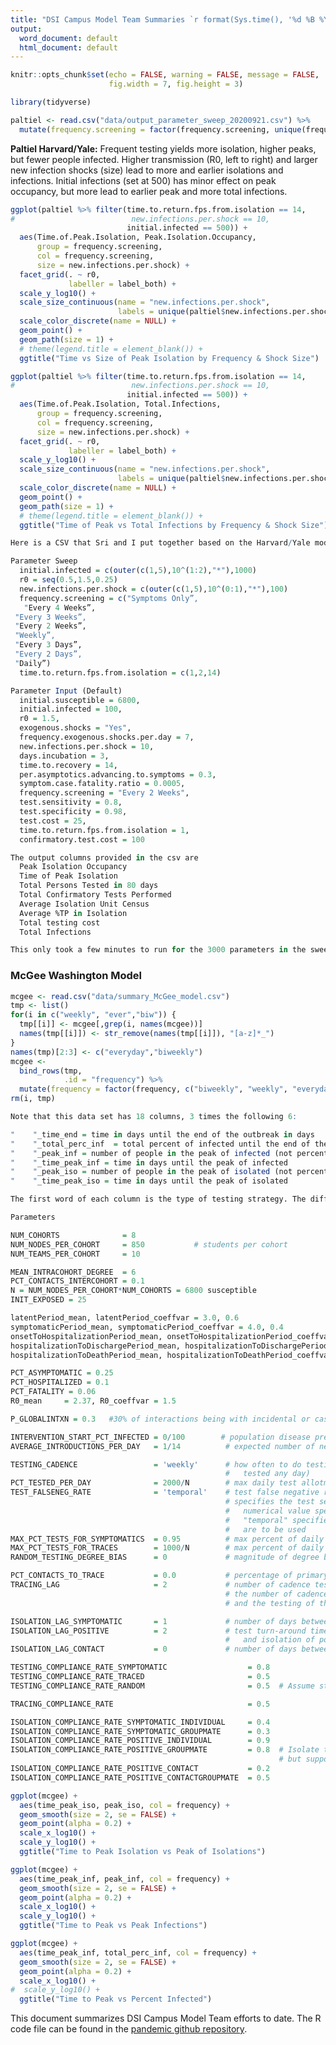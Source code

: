 ```yaml
---
title: "DSI Campus Model Team Summaries `r format(Sys.time(), '%d %B %Y')`"
output:
  word_document: default
  html_document: default
---
```


```r
knitr::opts_chunk$set(echo = FALSE, warning = FALSE, message = FALSE,
                      fig.width = 7, fig.height = 3)
```

```r
library(tidyverse)
```

```r
paltiel <- read.csv("data/output_parameter_sweep_20200921.csv") %>%
  mutate(frequency.screening = factor(frequency.screening, unique(frequency.screening)))
```

**Paltiel Harvard/Yale:**
Frequent testing yields more isolation, higher peaks, but fewer people infected. Higher transmission (R0, left to right) and larger new infection shocks (size) lead to more and earlier isolations and infections. Initial infections (set at 500) has minor effect on peak occupancy, but more lead to earlier peak and more total infections.

```r
ggplot(paltiel %>% filter(time.to.return.fps.from.isolation == 14,
#                          new.infections.per.shock == 10,
                          initial.infected == 500)) +
  aes(Time.of.Peak.Isolation, Peak.Isolation.Occupancy,
      group = frequency.screening, 
      col = frequency.screening,
      size = new.infections.per.shock) +
  facet_grid(. ~ r0,
             labeller = label_both) +
  scale_y_log10() +
  scale_size_continuous(name = "new.infections.per.shock",
                        labels = unique(paltiel$new.infections.per.shock)) +
  scale_color_discrete(name = NULL) +
  geom_point() +
  geom_path(size = 1) +
  # theme(legend.title = element_blank()) +
  ggtitle("Time vs Size of Peak Isolation by Frequency & Shock Size")
```

```r
ggplot(paltiel %>% filter(time.to.return.fps.from.isolation == 14,
#                          new.infections.per.shock == 10,
                          initial.infected == 500)) +
  aes(Time.of.Peak.Isolation, Total.Infections,
      group = frequency.screening,
      col = frequency.screening,
      size = new.infections.per.shock) +
  facet_grid(. ~ r0,
             labeller = label_both) +
  scale_y_log10() +
  scale_size_continuous(name = "new.infections.per.shock",
                        labels = unique(paltiel$new.infections.per.shock)) +
  scale_color_discrete(name = NULL) +
  geom_point() +
  geom_path(size = 1) +
  # theme(legend.title = element_blank()) +
  ggtitle("Time of Peak vs Total Infections by Frequency & Shock Size")
```

```r
Here is a CSV that Sri and I put together based on the Harvard/Yale model of Paltiel et al.  It includes the following parameters:

Parameter Sweep
  initial.infected = c(outer(c(1,5),10^(1:2),"*"),1000)
  r0 = seq(0.5,1.5,0.25)
  new.infections.per.shock = c(outer(c(1,5),10^(0:1),"*"),100)
  frequency.screening = c("Symptoms Only”,
   "Every 4 Weeks”,
 "Every 3 Weeks”,
 "Every 2 Weeks”,
 "Weekly”,
 "Every 3 Days”,
 "Every 2 Days”,
 "Daily”)
  time.to.return.fps.from.isolation = c(1,2,14)

Parameter Input (Default)
  initial.susceptible = 6800,
  initial.infected = 100,
  r0 = 1.5,
  exogenous.shocks = "Yes",
  frequency.exogenous.shocks.per.day = 7,
  new.infections.per.shock = 10,
  days.incubation = 3,
  time.to.recovery = 14,
  per.asymptotics.advancing.to.symptoms = 0.3,
  symptom.case.fatality.ratio = 0.0005,
  frequency.screening = "Every 2 Weeks",
  test.sensitivity = 0.8,
  test.specificity = 0.98,
  test.cost = 25,
  time.to.return.fps.from.isolation = 1,
  confirmatory.test.cost = 100

The output columns provided in the csv are 
  Peak Isolation Occupancy
  Time of Peak Isolation
  Total Persons Tested in 80 days
  Total Confirmatory Tests Performed
  Average Isolation Unit Census
  Average %TP in Isolation
  Total testing cost
  Total Infections

This only took a few minutes to run for the 3000 parameters in the sweep above, so if there are other values of the parameter sweep you would like to see or different default parameters, please let us know and we can re-run.  This will get incorporated into the dashboard (with visualizations) in the next couple of days.
```

### McGee Washington Model

```r
mcgee <- read.csv("data/summary_McGee_model.csv")
tmp <- list()
for(i in c("weekly", "ever","biw")) {
  tmp[[i]] <- mcgee[,grep(i, names(mcgee))]
  names(tmp[[i]]) <- str_remove(names(tmp[[i]]), "[a-z]*_")
}
names(tmp)[2:3] <- c("everyday","biweekly")
mcgee <-
  bind_rows(tmp,
            .id = "frequency") %>%
  mutate(frequency = factor(frequency, c("biweekly", "weekly", "everyday")))
rm(i, tmp)
```

```r
Note that this data set has 18 columns, 3 times the following 6:

"    "_time_end = time in days until the end of the outbreak in days
"    "_total_perc_inf  = total percent of infected until the end of the outbreak
"    "_peak_inf = number of people in the peak of infected (not percent)
"    "_time_peak_inf = time in days until the peak of infected
"    "_peak_iso = number of people in the peak of isolated (not percent)
"    "_time_peak_iso = time in days until the peak of isolated

The first word of each column is the type of testing strategy. The difference of testing strategies in the file that I sent is that I am changing the testing cadence first weekly, then everyday, and finally biweekly. Each row corresponds to one run of 400 simulations. This model has a several number of parameters, I am listing them here, most of them are self-explained but if you have any question please let me know. 
```

```r
Parameters

NUM_COHORTS              = 8            
NUM_NODES_PER_COHORT     = 850           # students per cohort
NUM_TEAMS_PER_COHORT     = 10

MEAN_INTRACOHORT_DEGREE  = 6
PCT_CONTACTS_INTERCOHORT = 0.1
N = NUM_NODES_PER_COHORT*NUM_COHORTS = 6800 susceptible
INIT_EXPOSED = 25

latentPeriod_mean, latentPeriod_coeffvar = 3.0, 0.6
symptomaticPeriod_mean, symptomaticPeriod_coeffvar = 4.0, 0.4
onsetToHospitalizationPeriod_mean, onsetToHospitalizationPeriod_coeffvar = 11.0, 0.45
hospitalizationToDischargePeriod_mean, hospitalizationToDischargePeriod_coeffvar = 11.0, 0.45
hospitalizationToDeathPeriod_mean, hospitalizationToDeathPeriod_coeffvar = 10.0, 0.45

PCT_ASYMPTOMATIC = 0.25
PCT_HOSPITALIZED = 0.1
PCT_FATALITY = 0.06
R0_mean     = 2.37, R0_coeffvar = 1.5

P_GLOBALINTXN = 0.3   #30% of interactions being with incidental or casual contacts outside their set of close contacts

INTERVENTION_START_PCT_INFECTED = 0/100        # population disease prevalence that triggers the start of the TTI interventions
AVERAGE_INTRODUCTIONS_PER_DAY   = 1/14          # expected number of new exogenous exposures per day

TESTING_CADENCE                 = 'weekly'      # how often to do testing (other than self-reporting symptomatics who can get
                                                #   tested any day)
PCT_TESTED_PER_DAY              = 2000/N        # max daily test allotment defined as a percent of population size
TEST_FALSENEG_RATE              = 'temporal'    # test false negative rate, will use FN rate that varies with disease time
                                                # specifies the test sensitivity via the false negative rates to be used;
                                                #   numerical value specifies constant false negative rate;
                                                #   "temporal" specifies that temporal, state-based false negative rates
                                                #   are to be used
MAX_PCT_TESTS_FOR_SYMPTOMATICS  = 0.95          # max percent of daily test allotment to use on self-reporting symptomatics
MAX_PCT_TESTS_FOR_TRACES        = 1000/N        # max percent of daily test allotment to use on contact traces
RANDOM_TESTING_DEGREE_BIAS      = 0             # magnitude of degree bias in random selections for testing, none here

PCT_CONTACTS_TO_TRACE           = 0.0           # percentage of primary cases' contacts that are traced
TRACING_LAG                     = 2             # number of cadence testing days between primary tests and tracing tests
                                                # the number of cadence testing days between identification of a positive case
                                                # and the testing of their traced contacts

ISOLATION_LAG_SYMPTOMATIC       = 1             # number of days between onset of symptoms and self-isolation of symptomatics
ISOLATION_LAG_POSITIVE          = 2             # test turn-around time (TAT): number of days between administration of test
                                                #   and isolation of positive cases
ISOLATION_LAG_CONTACT           = 0             # number of days between a contact being traced and that contact self-isolating

TESTING_COMPLIANCE_RATE_SYMPTOMATIC                  = 0.8    
TESTING_COMPLIANCE_RATE_TRACED                       = 0.5
TESTING_COMPLIANCE_RATE_RANDOM                       = 0.5  # Assume student testing is not mandatory

TRACING_COMPLIANCE_RATE                              = 0.5

ISOLATION_COMPLIANCE_RATE_SYMPTOMATIC_INDIVIDUAL     = 0.4
ISOLATION_COMPLIANCE_RATE_SYMPTOMATIC_GROUPMATE      = 0.3
ISOLATION_COMPLIANCE_RATE_POSITIVE_INDIVIDUAL        = 0.9
ISOLATION_COMPLIANCE_RATE_POSITIVE_GROUPMATE         = 0.8  # Isolate teams with a positive member,
                                                            # but suppose 20% of students need to be in-person
ISOLATION_COMPLIANCE_RATE_POSITIVE_CONTACT           = 0.2
ISOLATION_COMPLIANCE_RATE_POSITIVE_CONTACTGROUPMATE  = 0.5
```


```r
ggplot(mcgee) +
  aes(time_peak_iso, peak_iso, col = frequency) +
  geom_smooth(size = 2, se = FALSE) +
  geom_point(alpha = 0.2) +
  scale_x_log10() +
  scale_y_log10() +
  ggtitle("Time to Peak Isolation vs Peak of Isolations")
```

```r
ggplot(mcgee) +
  aes(time_peak_inf, peak_inf, col = frequency) +
  geom_smooth(size = 2, se = FALSE) +
  geom_point(alpha = 0.2) +
  scale_x_log10() +
  scale_y_log10() +
  ggtitle("Time to Peak vs Peak Infections")
```

```r
ggplot(mcgee) +
  aes(time_peak_inf, total_perc_inf, col = frequency) +
  geom_smooth(size = 2, se = FALSE) +
  geom_point(alpha = 0.2) +
  scale_x_log10() +
#  scale_y_log10() +
  ggtitle("Time to Peak vs Percent Infected")
```

This document summarizes DSI Campus Model Team efforts to date. The R code file can be found in the [pandemic github repository](https://github.com/UW-Madison-DataScience/pandemic/blob/master/model_summary.Rmd).

